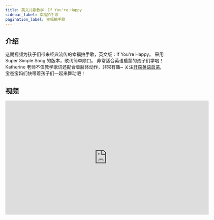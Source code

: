 ```yaml
---
title: 英文儿歌教学：If You're Happy
sidebar_label: 幸福拍手歌
pagination_label: 幸福拍手歌
---
```


## 介绍

这期视频为孩子们带来经典流传的幸福拍手歌，英文版：If You're Happy。
采用 Super Simple Song 的版本，歌词简单顺口。
非常适合英语启蒙的孩子们学唱！
Katherine 老师不仅教学歌词还配合着肢体动作，非常有趣~
关注[开森英语启蒙](https://space.bilibili.com/20797715), 宝爸宝妈们快带着孩子们一起来舞动吧！

## 视频

<iframe
  src="https://player.bilibili.com/player.html?bvid=BV1Dy4y1f7jT&cid=1&page=1"
  scrolling="no"
  border="0"
  frameborder="no"
  framespacing="0"
  allowfullscreen="true"
  width="640"
  height="360"
></iframe>
